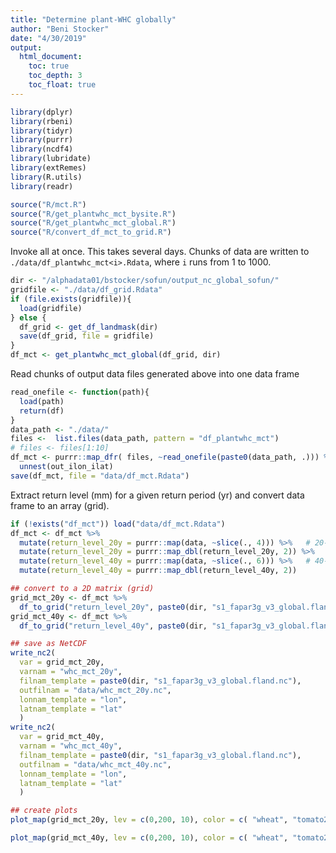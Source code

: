 ```yaml
---
title: "Determine plant-WHC globally"
author: "Beni Stocker"
date: "4/30/2019"
output:
  html_document:
    toc: true
    toc_depth: 3
    toc_float: true
---
```


```r
library(dplyr)
library(rbeni)
library(tidyr)
library(purrr)
library(ncdf4)
library(lubridate)
library(extRemes)
library(R.utils)
library(readr)

source("R/mct.R")
source("R/get_plantwhc_mct_bysite.R")
source("R/get_plantwhc_mct_global.R")
source("R/convert_df_mct_to_grid.R")
```

Invoke all at once. This takes several days. Chunks of data are written to `./data/df_plantwhc_mct<i>.Rdata`, where `i` runs from 1 to 1000.
```r
dir <- "/alphadata01/bstocker/sofun/output_nc_global_sofun/"
gridfile <- "./data/df_grid.Rdata"
if (file.exists(gridfile)){
  load(gridfile)
} else {
  df_grid <- get_df_landmask(dir)
  save(df_grid, file = gridfile)
}
df_mct <- get_plantwhc_mct_global(df_grid, dir)
```

Read chunks of output data files generated above into one data frame
```r
read_onefile <- function(path){
  load(path)
  return(df)
}
data_path <- "./data/"
files <-  list.files(data_path, pattern = "df_plantwhc_mct")
# files <- files[1:10]
df_mct <- purrr::map_dfr( files, ~read_onefile(paste0(data_path, .))) %>% 
  unnest(out_ilon_ilat)
save(df_mct, file = "data/df_mct.Rdata")
```

Extract return level (mm) for a given return period (yr) and convert data frame to an array (grid).
```r
if (!exists("df_mct")) load("data/df_mct.Rdata")
df_mct <- df_mct %>% 
  mutate(return_level_20y = purrr::map(data, ~slice(., 4))) %>%   # 20-year return period is the 4th row
  mutate(return_level_20y = purrr::map_dbl(return_level_20y, 2)) %>% 
  mutate(return_level_40y = purrr::map(data, ~slice(., 6))) %>%   # 40-year return period is the 6th row
  mutate(return_level_40y = purrr::map_dbl(return_level_40y, 2))

## convert to a 2D matrix (grid)
grid_mct_20y <- df_mct %>% 
  df_to_grid("return_level_20y", paste0(dir, "s1_fapar3g_v3_global.fland.nc")) 
grid_mct_40y <- df_mct %>% 
  df_to_grid("return_level_40y", paste0(dir, "s1_fapar3g_v3_global.fland.nc")) 

## save as NetCDF
write_nc2(
  var = grid_mct_20y, 
  varnam = "whc_mct_20y", 
  filnam_template = paste0(dir, "s1_fapar3g_v3_global.fland.nc"), 
  outfilnam = "data/whc_mct_20y.nc",
  lonnam_template = "lon", 
  latnam_template = "lat"
  )
write_nc2(
  var = grid_mct_40y, 
  varnam = "whc_mct_40y", 
  filnam_template = paste0(dir, "s1_fapar3g_v3_global.fland.nc"), 
  outfilnam = "data/whc_mct_40y.nc",
  lonnam_template = "lon", 
  latnam_template = "lat"
  )

## create plots
plot_map(grid_mct_20y, lev = c(0,200, 10), color = c( "wheat", "tomato2", "tomato4", "darkorchid4" ), minval = 0, maxval = 2000, file="fig/map_mct_20y.pdf")

plot_map(grid_mct_40y, lev = c(0,200, 10), color = c( "wheat", "tomato2", "tomato4", "darkorchid4" ), minval = 0, maxval = 2000, file="fig/map_mct_40y.pdf")
```
